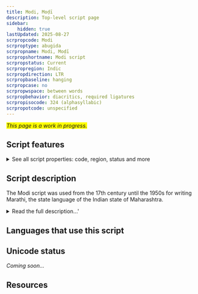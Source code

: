 ```yaml
---
title: Modi, Moḍī
description: Top-level script page
sidebar:
    hidden: true
lastUpdated: 2025-08-27
scrpropcode: Modi
scrproptype: abugida
scrpropname: Modi, Moḍī
scrpropshortname: Modi script
scrpropstatus: Current
scrpropregion: Indic
scrpropdirection: LTR
scrpropbaseline: hanging
scrpropcase: no
scrpropwspace: between words
scrpropbehavior: diacritics, required ligatures
scrpropisocode: 324 (alphasyllabic)
scrpropotcode: unspecified
---
```


<span style='background-color:yellow'>_This page is a work in progress._</span>


## Script features

<details>
<summary> See all script properties: code, region, status and more</summary>
<ScriptInfo />
</details>

## Script description

The Modi script was used from the 17th century until the 1950s for writing Marathi, the state language of the Indian state of Maharashtra.

<details>
<summary>Read the full description...'</summary>The script developed from a cursive form of [Devanagari](/scrlang/script-deva), so shares a number of features with, and is visually similar to, that script. Modi is an abugida written using thirty-three consonant letters, each bearing the inherent vowel /a/. This vowel can be changed by appending one of seven vowel diacritics to the consonant, or silenced by appending a _virama_ below the consonant. Vowels which are not preceded by a consonant are written with one of eight independent vowel letters.

Modi is considered by many to be extinct, having been replaced by Devanagari after the 1950s, although Daniels and Bright (1996) report limited use for personal correspondence. Efforts are underway to preserve knowledge of the script before the last generation of frequent users dies.
</details>

## Languages that use this script

<WsList script='Modi' wsMax='5' />

## Unicode status

_Coming soon..._

## Resources

<ScriptResources detailSummary='seemore' />

